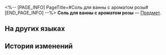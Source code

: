 <%-- [PAGE_INFO]
PageTitle=#Соль для ванны с ароматом розы#
[END_PAGE_INFO] --%>
{{Предмет Инфобокс
|id          = 291002
|Изображение = Предмет Соль для ванны с ароматом розы.png
|Тип         = 
|Инвентарь   = 
|Редкость    = 4
|Эффект      = 
|Описание    = Соль для ванны с ароматом розы и молока, отлично увлажняет кожу. Её стойкий аромат принесёт вам незабываемые впечатления.
}}
{{Описание|''«Суть Красоты заключается в чистоте души, это правда. Но тело - это храм души, а потому о нём тоже стоит позаботиться».''}}
'''Соль для ванны с ароматом розы''' — [[Предмет]].

==На других языках==
{{На других языках
|en   = Rose Scented Bath Soak
|zhs  = 玫瑰芬芳入浴剂
|zht  = 玫瑰芬芳入浴劑
|ja   = バラの香りの入浴剤
|ko   = 장미 향 입욕제
|es   = Loción de baño de rosas
|fr   = Bain moussant à la rose
|ru   = Соль для ванны с ароматом розы
|th   = ผงแช่น้ำกลิ่นกุหลาบ
|vi   = Tinh Chất Tắm Hoa Hồng
|de   = Badezusatz mit Rosenduft
|id   = Sabun Mandi Wangi Mawar
|pt   = Loção de Banho com Aroma de Rosas
}}

==История изменений==
{{История изменений|3.5}}